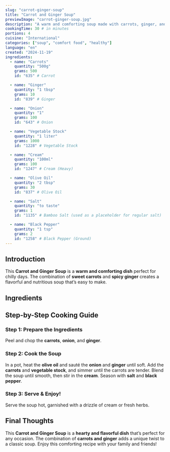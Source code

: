 ```yaml
---
slug: "carrot-ginger-soup"
title: "Carrot and Ginger Soup"
previewImage: "carrot-ginger-soup.jpg"
description: "A warm and comforting soup made with carrots, ginger, and a touch of cream."
cookingTime: 30 # in minutes
portions: 4
cuisine: "International"
categories: ["soup", "comfort food", "healthy"]
language: "en"
created: "2024-11-19"
ingredients:
  - name: "Carrots"
    quantity: "500g"
    grams: 500
    id: "635" # Carrot

  - name: "Ginger"
    quantity: "1 tbsp"
    grams: 10
    id: "839" # Ginger

  - name: "Onion"
    quantity: "1"
    grams: 100
    id: "643" # Onion

  - name: "Vegetable Stock"
    quantity: "1 liter"
    grams: 1000
    id: "1228" # Vegetable Stock

  - name: "Cream"
    quantity: "100ml"
    grams: 100
    id: "1247" # Cream (Heavy)

  - name: "Olive Oil"
    quantity: "2 tbsp"
    grams: 30
    id: "837" # Olive Oil

  - name: "Salt"
    quantity: "to taste"
    grams: 1
    id: "1135" # Bamboo Salt (used as a placeholder for regular salt)

  - name: "Black Pepper"
    quantity: "1 tsp"
    grams: 2
    id: "1258" # Black Pepper (Ground)
---
```



## Introduction

This **Carrot and Ginger Soup** is a **warm and comforting dish** perfect for chilly days. The combination of **sweet carrots** and **spicy ginger** creates a flavorful and nutritious soup that’s easy to make.

## Ingredients

<IngredientsList
  ingredients={frontmatter.ingredients}
  portions={frontmatter.portions}
/>

## Step-by-Step Cooking Guide

### Step 1: Prepare the Ingredients

Peel and chop the **carrots**, **onion**, and **ginger**.

<CookingStep action="cutting-vegetables-carrot" />

### Step 2: Cook the Soup

In a pot, heat the **olive oil** and sauté the **onion** and **ginger** until soft. Add the **carrots** and **vegetable stock**, and simmer until the carrots are tender. Blend the soup until smooth, then stir in the **cream**. Season with **salt** and **black pepper**.

<CookingStep action="stirring-soupPot-white-soup" />

### Step 3: Serve & Enjoy!

Serve the soup hot, garnished with a drizzle of cream or fresh herbs.

## Final Thoughts

This **Carrot and Ginger Soup** is a **hearty and flavorful dish** that’s perfect for any occasion. The combination of **carrots and ginger** adds a unique twist to a classic soup. Enjoy this comforting recipe with your family and friends!

<NutritionFacts ingredients={frontmatter.ingredients} />
